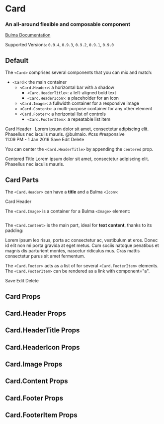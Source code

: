 


<Meta title="Components/Card" component={Card} />

# Card

### An all-around flexible and composable component

[Bulma Documentation](https://bulma.io/documentation/components/card/)

Supported Versions: `0.9.4`, `0.9.3`, `0.9.2`, `0.9.1`, `0.9.0`

## Default

The `<Card>` comprises several components that you can mix and match:

- `<Card>`: the main container
  - `<Card.Header>`: a horizontal bar with a shadow
    - `<Card.HeaderTitle>`: a left-aligned bold text
    - `<Card.HeaderIcon>`: a placeholder for an icon
  - `<Card.Image>`: a fullwidth container for a responsive image
  - `<Card.Content>`: a multi-purpose container for any other element
  - `<Card.Footer>`: a horizontal list of controls
    - `<Card.FooterItem>`: a repeatable list item

<Canvas>
  <Story name="Default">
    <div style={{ maxWidth: '300px', margin: '0 auto' }}>
      <Card>
        <Card.Header>
          <Card.HeaderTitle>
            Card Header
          </Card.HeaderTitle>
          <Card.HeaderIcon component="a">
            <Icon>
              <FontAwesomeIcon icon={faAngleDown} />
            </Icon>
          </Card.HeaderIcon>
        </Card.Header>
        <Card.Image>
          <Image ratio="4by3">
            <Image.Content src="https://bulma.io/images/placeholders/1280x960.png" alt="Placeholder image" />
          </Image>
        </Card.Image>
        <Card.Content>
          <Media>
            <Media.Left>
              <Image size="48x48">
                <Image.Content src="https://bulma.io/images/placeholders/96x96.png" alt="Placeholder image" />
              </Image>
            </Media.Left>
            <Media.Content>
              <Title size="4">John Smith</Title>
              <Title size="6" subtitle>@johnsmith</Title>
            </Media.Content>
          </Media>
          <Content>
            Lorem ipsum dolor sit amet, consectetur adipiscing elit. Phasellus nec iaculis mauris. <a>@bulmaio</a>. <a>#css</a> <a>#responsive</a>
            <br />
            <time dateTime="2016-1-1">11:09 PM - 1 Jan 2016</time>
          </Content>
        </Card.Content>
        <Card.Footer>
          <Card.FooterItem>Save</Card.FooterItem>
          <Card.FooterItem>Edit</Card.FooterItem>
          <Card.FooterItem>Delete</Card.FooterItem>
        </Card.Footer>
      </Card>
    </div>
  </Story>
</Canvas>

You can center the `<Card.HeaderTitle>` by appending the `centered` prop.

<Canvas>
  <Story name="Header title center">
    <div style={{ maxWidth: '300px', margin: '0 auto' }}>
      <Card>
        <Card.Header>
          <Card.HeaderTitle centered>
            Centered Title
          </Card.HeaderTitle>
        </Card.Header>
        <Card.Content>
          <Content>
            Lorem ipsum dolor sit amet, consectetur adipiscing elit. Phasellus nec iaculis mauris.
          </Content>
        </Card.Content>
      </Card>
    </div>
  </Story>
</Canvas>

## Card Parts

The `<Card.Header>` can have a **title** and a Bulma `<Icon>`:

<Canvas>
  <Story name="Card Header">
    <div style={{ maxWidth: '300px', margin: '0 auto' }}>
      <Card>
        <Card.Header>
          <Card.HeaderTitle>
            Card Header
          </Card.HeaderTitle>
          <Card.HeaderIcon>
            <Icon>
              <FontAwesomeIcon icon={faAngleDown} />
            </Icon>
          </Card.HeaderIcon>
        </Card.Header>
      </Card>
    </div>
  </Story>
</Canvas>

The `<Card.Image>` is a container for a Bulma `<Image>` element:

<Canvas>
  <Story name="Card Image">
    <div style={{ maxWidth: '300px', margin: '0 auto' }}>
      <Card>
        <Card.Image>
          <Image ratio="4by3">
            <Image.Content src="https://bulma.io/images/placeholders/1280x960.png" alt="Placeholder image" />
          </Image>
        </Card.Image>
      </Card>
    </div>
  </Story>
</Canvas>

The `<Card.Content>` is the main part, ideal for **text content**, thanks to its padding:

<Canvas>
  <Story name="Card Content">
    <div style={{ maxWidth: '300px', margin: '0 auto' }}>
      <Card>
        <Card.Content>
          <Content>
            Lorem ipsum leo risus, porta ac consectetur ac, vestibulum at eros. Donec id elit non mi porta gravida at eget metus. Cum sociis natoque penatibus et magnis dis parturient montes, nascetur ridiculus mus. Cras mattis consectetur purus sit amet fermentum.
          </Content>
        </Card.Content>
      </Card>
    </div>
  </Story>
</Canvas>

The `<Card.Footer>` acts as a list of for several `<Card.FooterItem>` elements. The `<Card.FooterItem>` can be rendered as a link with component="a".

<Canvas>
  <Story name="Card Footer">
    <div style={{ maxWidth: '300px', margin: '0 auto' }}>
      <Card>
        <Card.Footer>
          <Card.FooterItem component="a">Save</Card.FooterItem>
          <Card.FooterItem component="a">Edit</Card.FooterItem>
          <Card.FooterItem component="a">Delete</Card.FooterItem>
        </Card.Footer>
      </Card>
    </div>
  </Story>
</Canvas>

## Card Props

<ArgsTable of={Card} />

## Card.Header Props

<ArgsTable of={Card.Header} />

## Card.HeaderTitle Props

<ArgsTable of={Card.HeaderTitle} />

## Card.HeaderIcon Props

<ArgsTable of={Card.HeaderIcon} />

## Card.Image Props

<ArgsTable of={Card.Image} />

## Card.Content Props

<ArgsTable of={Card.Content} />

## Card.Footer Props

<ArgsTable of={Card.Footer} />

## Card.FooterItem Props

<ArgsTable of={Card.FooterItem} />
